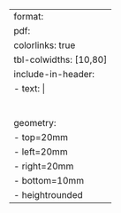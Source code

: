 ---
format:
  pdf:
    colorlinks: true
    tbl-colwidths: [10,80]
    include-in-header:
      - text: |
          \usepackage{tabularx}
          \usepackage{graphicx}
          \pagenumbering{gobble}
          \usepackage{fontspec}
          \usepackage{amssymb}
          \setmainfont[ExternalLocation=answer_sheets/, ItalicFont=Arial Italic.ttf, Ligatures=TeX]{Arial.ttf}
    geometry:
      - top=20mm
      - left=20mm
      - right=20mm
      - bottom=10mm
      - heightrounded
---